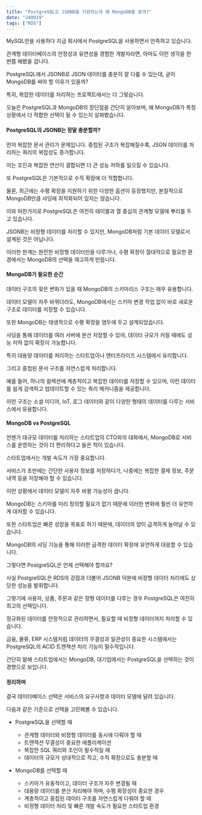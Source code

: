 ```yaml
---
title: "PostgreSQL도 JSONB를 지원하는데 왜 MongoDB를 쓸까?"
date: "240919"
tags: ["RDS"]
---
```


MySQL만을 사용하다 지금 회사에서 PostgreSQL을 사용하면서 만족하고 있습니다.

관계형 데이터베이스의 안정성과 유연성을 경험한 개발자라면, 아마도 이런 생각을 한 번쯤 해봤을 겁니다.

PostgreSQL에서 JSONB로 JSON 데이터를 충분히 잘 다룰 수 있는데, 굳이 MongoDB를 써야 할 이유가 있을까?

특히, 복잡한 데이터를 처리하는 프로젝트에서는 더 그렇습니다.

오늘은 PostgreSQL과 MongoDB의 장단점을 간단히 알아보며, 왜 MongoDB가 특정 상황에서 더 적합한 선택이 될 수 있는지 살펴봤습니다.

#### PostgreSQL의 JSONB는 정말 충분할까?

먼저 복잡한 문서 관리가 문제입니다. 중첩된 구조가 복잡해질수록, JSON 데이터를 처리하는 쿼리의 복잡성도 증가합니다.

이는 조인과 복잡한 연산이 결합되면 더 큰 성능 저하를 일으킬 수 있습니다.

또 PostgreSQL은 기본적으로 수직 확장에 더 적합합니다.

물론, 최근에는 수평 확장을 지원하기 위한 다양한 옵션이 등장했지만, 본질적으로 MongoDB만큼 샤딩에 최적화되어 있지는 않습니다.

이와 마찬가지로 PostgreSQL은 여전히 테이블과 열 중심의 관계형 모델에 뿌리를 두고 있습니다.

JSONB는 비정형 데이터를 처리할 수 있지만, MongoDB처럼 기본 데이터 모델로서 설계된 것은 아닙니다.

이러한 한계는 완전한 비정형 데이터만을 다루거나, 수평 확장이 절대적으로 필요한 환경에서는 MongoDB의 선택을 재고하게 만듭니다.

#### MongoDB가 필요한 순간

데이터 구조의 잦은 변화가 있을 때 MongoDB의 스키마리스 구조는 매우 유용합니다.

데이터 모델이 자주 바뀌더라도, MongoDB에서는 스키마 변경 작업 없이 바로 새로운 구조로 데이터를 저장할 수 있습니다.

또한 MongoDB는 태생적으로 수평 확장을 염두에 두고 설계되었습니다.

샤딩을 통해 데이터를 여러 서버에 분산 저장할 수 있어, 데이터 규모가 커질 때에도 성능 저하 없이 확장이 가능합니다.

특히 대용량 데이터를 처리하는 스타트업이나 엔터프라이즈 시스템에서 유리합니다.

그리고 중첩된 문서 구조를 자연스럽게 처리합니다.

예를 들어, 하나의 컬렉션에 계층적이고 복잡한 데이터를 저장할 수 있으며, 이런 데이터를 쉽게 검색하고 업데이트할 수 있는 쿼리 메커니즘을 제공합니다.

이런 구조는 소셜 미디어, IoT, 로그 데이터와 같이 다양한 형태의 데이터를 다루는 서비스에서 유용합니다.

#### MongoDB vs PostgreSQL

언젠가 대규모 데이터를 처리하는 스타트업의 CTO와의 대화에서, MongoDB로 서비스를 운영하는 것이 더 편리하다고 들은 적이 있습니다.

스타트업에서는 개발 속도가 가장 중요합니다.

서비스가 초반에는 간단한 사용자 정보를 저장하다가, 나중에는 복잡한 결제 정보, 주문 내역 등을 저장해야 할 수 있습니다.

이런 상황에서 데이터 모델이 자주 바뀔 가능성이 큽니다.

MongoDB는 스키마를 미리 정의할 필요가 없기 때문에 이러한 변화에 훨씬 더 유연하게 대처할 수 있습니다.

또한 스타트업은 빠른 성장을 목표로 하기 때문에, 데이터의 양이 급격하게 늘어날 수 있습니다.

MongoDB의 샤딩 기능을 통해 이러한 급격한 데이터 확장에 유연하게 대응할 수 있습니다.

그렇다면 PostgreSQL은 언제 선택해야 할까요?

사실 PostgreSQL은 RDS의 강점과 더불어 JSONB 덕분에 비정형 데이터 처리에도 상당한 성능을 발휘합니다.

그렇기에 사용자, 상품, 주문과 같은 정형 데이터를 다루는 경우 PostgreSQL은 여전히 최고의 선택입니다.

정규화된 데이터를 안정적으로 관리하면서, 필요할 때 비정형 데이터까지 처리할 수 있습니다.

금융, 물류, ERP 시스템처럼 데이터의 무결성과 일관성이 중요한 시스템에서는 PostgreSQL의 ACID 트랜잭션 처리 기능이 필수적입니다.

간단히 말해 스타트업에서는 MongoDB, 대기업에서는 PostgreSQL을 선택하는 것이 경향으로 보입니다.

#### 정리하며

결국 데이터베이스 선택은 서비스의 요구사항과 데이터 모델에 달려 있습니다.

다음과 같은 기준으로 선택을 고민해볼 수 있습니다.

- PostgreSQL을 선택할 때

  - 관계형 데이터와 비정형 데이터를 동시에 다뤄야 할 때
  - 트랜잭션 무결성이 중요한 애플리케이션
  - 복잡한 SQL 쿼리와 조인이 필수적일 때
  - 데이터의 규모가 상대적으로 작고, 수직 확장으로도 충분할 때

- MongoDB를 선택할 때
  - 스키마가 유동적이고, 데이터 구조가 자주 변경될 때
  - 대용량 데이터를 분산 처리해야 하며, 수평 확장성이 중요한 경우
  - 계층적이고 중첩된 데이터 구조를 자연스럽게 다뤄야 할 때
  - 비정형 데이터 처리 및 빠른 개발 속도가 필요한 스타트업 환경
